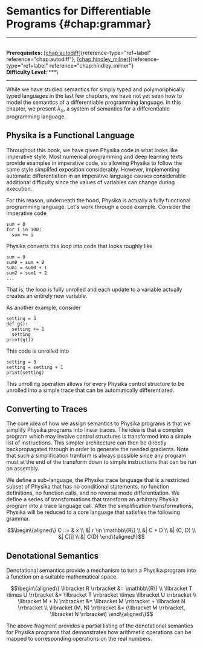 # Semantics for Differentiable Programs \{#chap:grammar\}

------------------------------------------------------------------------

\
**Prerequisites:**
[\[chap:autodiff\]](#chap:autodiff)\{reference-type="ref+label"
reference="chap:autodiff"\},
[\[chap:hindley_milner\]](#chap:hindley_milner)\{reference-type="ref+label"
reference="chap:hindley_milner"\}\
**Difficulty Level:** \*\*\*\

------------------------------------------------------------------------

While we have studied semantics for simply typed and polymoriphically
typed languages in the last few chapters, we have not yet seen how to
model the semantics of a differentiable programming language. In this
chapter, we present $\lambda_S$, a system of semantics for a
differentiable programming language.

## Physika is a Functional Language

Throughout this book, we have given Physika code in what looks like
imperative style. Most numerical programming and deep learning texts
provide examples in imperative code, so allowing Physika to follow the
same style simplifed exposition considerably. However, implementing
automatic differentiation in an imperative language causes considerable
additional difficulty since the values of variables can change during
execution.

For this reason, underneath the hood, Physika is actually a fully
functional programming language. Let's work through a code example.
Consider the imperative code

    sum = 0
    for i in 100:
      sum += i

Physika converts this loop into code that looks roughly like

``` \{.python language="python"\}
sum = 0
sum0 = sum + 0
sum1 = sum0 + 1
sum2 = sum1 + 2
...
```

That is, the loop is fully unrolled and each update to a variable
actually creates an entirely new variable.

As another example, consider

``` \{.python language="python"\}
setting = 3
def g():
  setting += 1
  setting
print(g())
```

This code is unrolled into

``` \{.python language="python"\}
setting = 3
setting = setting + 1
print(setting)
```

This unrolling operation allows for every Physika control structure to
be unrolled into a simple trace that can be automatically
differentiated.

## Converting to Traces

The core idea of how we assign semantics to Physika programs is that we
simplify Physika programs into linear traces. The idea is that a complex
program which may involve control structures is transformed into a
simple list of instructions. This simpler architecture can then be
directly backpropagated through in order to generate the needed
gradients. Note that such a simplification tranform is always possible
since any program must at the end of the transform down to simple
instructions that can be run on assembly.

We define a sub-language, the Physika trace language that is a
restricted subset of Physika that has no conditional statements, no
function definitions, no function calls, and no reverse mode
differentiation. We define a series of transformations that transform an
arbitrary Physika program into a trace language call. After the
simplification transformations, Physika will be reduced to a core
language that satisfies the following grammar.

$$\begin\{aligned\}
    C ::= & x  \\
    &| r \in \mathbb\{R\} \\
    &| C + D \\
    &| (C, D) \\
    &| C[i]   \\
    &| C(D)
\end\{aligned\}$$

## Denotational Semantics

Denotational semantics provide a mechanism to turn a Physika program
into a function on a suitable mathematical space.

$$\begin\{aligned\}
    \llbracket R \rrbracket &= \mathbb\{R\} \\
    \llbracket T \times U \rrbracket &= \llbracket T \rrbracket \times \llbracket U \rrbracket \\
    \llbracket M + N \rrbracket &= \llbracket M \rrbracket + \llbracket N \rrbracket \\
    \llbracket (M, N) \rrbracket &= (\llbracket M \rrbracket, \llbracket N \rrbracket)
\end\{aligned\}$$

The above fragment provides a partial listing of the denotational
semantics for Physika programs that demonstrates how arithmetic
operations can be mapped to corresponding operations on the real
numbers.

